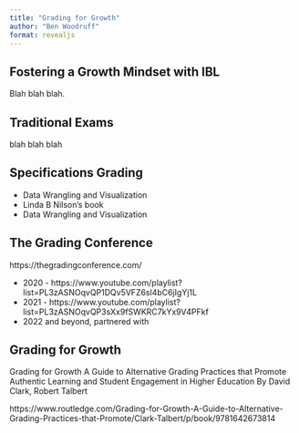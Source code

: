 ```yaml
---
title: "Grading for Growth"
author: "Ben Woodruff"
format: revealjs
---
```


## Fostering a Growth Mindset with IBL

Blah blah blah.


## Traditional Exams

blah blah blah

## Specifications Grading

* Data Wrangling and Visualization
* Linda B Nilson's book
* Data Wrangling and Visualization

## The Grading Conference

https://thegradingconference.com/

* 2020 - https://www.youtube.com/playlist?list=PL3zASNOqvQP1DQv5VFZ6sl4bC6jIgYj1L
* 2021 - https://www.youtube.com/playlist?list=PL3zASNOqvQP3sXx9fSWKRC7kYx9V4PFkf
* 2022 and beyond, partnered with 


## Grading for Growth

Grading for Growth
A Guide to Alternative Grading Practices that Promote Authentic Learning and Student Engagement in Higher Education 
By David Clark, Robert Talbert

https://www.routledge.com/Grading-for-Growth-A-Guide-to-Alternative-Grading-Practices-that-Promote/Clark-Talbert/p/book/9781642673814
